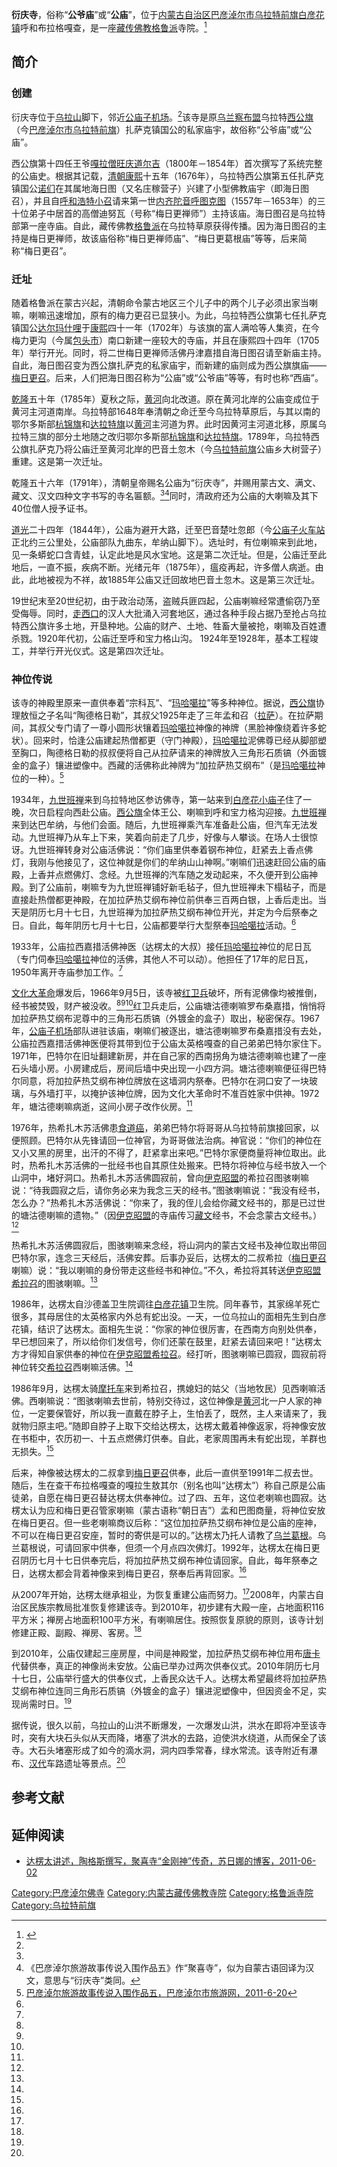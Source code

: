 {{Infobox Tibetan Buddhist monastery
|name = 衍庆寺
|image = 
|image size = 250px
|alt = 
|caption = 
|t=
|w=
|to = 
|ipa={{IPA|}}
|z=
|thdl=
|e=
|tc=衍慶寺
|s=衍庆寺
|p=
|m=
|k=
|pushpin_map = 
|latd =  | latm =  | lats =  | latNS = 
|longd=  | longm= | longs =| longEW = 
|iso_region = 
|map_caption = 
|mapsize = 
|location_country = 中国
|location = {{CHN}}[[内蒙古自治区|内蒙古自治区]][[巴彦淖尔市|巴彦淖尔市]][[乌拉特前旗|乌拉特前旗]][[白彦花镇|白彦花镇]]
|coordinates_display =
|founded_by = 
|date_founded =1676年
|date_renovated =
|sect = [[格鲁派|格鲁派]]
|mather =
|children =
|dedicated_to = 
|tulku =
|head_lama = 
|head_mgh =
|no._of_monks = 
|architecture = 
|festivals =
|footnotes = 
}}

'''衍庆寺'''，俗称“'''公爷庙'''”或“'''公庙'''”，位于[[内蒙古自治区|内蒙古自治区]][[巴彦淖尔市|巴彦淖尔市]][[乌拉特前旗|乌拉特前旗]][[白彦花镇|白彦花镇]]呼和布拉格嘎查，是一座[[藏传佛教|藏传佛教]][[格鲁派|格鲁派]]寺院。<ref name=byneslyw>{{Cite web |url=http://www.bynely.gov.cn/news/Show.asp?id=337 |title=全市旅游资源及项目建设情况，巴彦淖尔市旅游网，2010-12-15 |access-date=2013-07-18 |archive-date=2013-07-18 |archive-url=https://archive.is/20130718142731/http://www.bynely.gov.cn/news/Show.asp?id=337 |dead-url=yes }}</ref>

==简介==
===创建===
衍庆寺位于[[乌拉山|乌拉山]]脚下，邻近[[公庙子机场|公庙子机场]]。<ref name=byneslyw/>该寺是原[[乌兰察布盟|乌兰察布盟]]乌拉特[[西公旗|西公旗]]（今[[巴彦淖尔市|巴彦淖尔市]][[乌拉特前旗|乌拉特前旗]]）扎萨克镇国公的私家庙宇，故俗称“公爷庙”或“公庙”。

西公旗第十四任王爷[[嘎拉僧旺庆道尔吉|嘎拉僧旺庆道尔吉]]（1800年－1854年）首次撰写了系统完整的公庙史。根据其记载，[[清朝|清朝]][[康熙|康熙]]十五年（1676年），乌拉特西公旗第五任扎萨克镇国公[[诺们|诺们]]在其属地海日图（又名庄稼营子）兴建了小型佛教庙宇（即海日图召），并且自[[呼和浩特|呼和浩特]][[小召|小召]]请来第一世[[内齐陀音呼图克图|内齐陀音呼图克图]]（1557年－1653年）的三十位弟子中居首的高僧迪努瓦（号称“梅日更禅师”）主持该庙。海日图召是乌拉特部第一座寺庙。自此，藏传佛教[[格鲁派|格鲁派]]在乌拉特草原获得传播。因为海日图召的主持是梅日更禅师，故该庙俗称“梅日更禅师庙”、“梅日更葛根庙”等等，后来简称“梅日更召”。

===迁址===
随着格鲁派在蒙古兴起，清朝命令蒙古地区三个儿子中的两个儿子必须出家当喇嘛，喇嘛迅速增加，原有的梅力更召已显狭小。为此，乌拉特西公旗第七任扎萨克镇国公[[达尔玛什哩|达尔玛什哩]]于[[康熙|康熙]]四十一年（1702年）与该旗的富人满哈等人集资，在今梅力更沟（今属[[包头市|包头市]]）南口新建一座较大的寺庙，并且在康熙四十四年（1705年）举行开光。同时，将二世梅日更禅师活佛丹津嘉措自海日图召请至新庙主持。自此，海日图召变为西公旗扎萨克的私家庙宇，而新建的庙则成为西公旗旗庙——[[梅日更召|梅日更召]]。后来，人们把海日图召称为“公庙”或“公爷庙”等等，有时也称“西庙”。

[[乾隆|乾隆]]五十年（1785年）夏秋之际，[[黄河|黄河]]向北改道。原在黄河北岸的公庙变成位于黄河主河道南岸。乌拉特部1648年奉清朝之命迁至今乌拉特草原后，与其以南的鄂尔多斯部[[杭锦旗|杭锦旗]]和[[达拉特旗|达拉特旗]]以[[黄河|黄河]]主河道为界。此时因黄河主河道北移，原属乌拉特三旗的部分土地随之改归鄂尔多斯部[[杭锦旗|杭锦旗]]和[[达拉特旗|达拉特旗]]。1789年，乌拉特西公旗扎萨克乃将公庙迁至黄河北岸的巴音土忽木（今[[乌拉特前旗|乌拉特前旗]]公庙乡大树营子）重建。这是第一次迁址。

乾隆五十六年（1791年），清朝皇帝赐名公庙为“衍庆寺”，并赐用蒙古文、满文、藏文、汉文四种文字书写的寺名匾额。<ref name=byneslyw/><ref>《巴彦淖尔旅游故事传说入围作品五》作“聚喜寺”，似为自蒙古语回译为汉文，意思与“衍庆寺”类同。</ref>同时，清政府还为公庙的大喇嘛及其下40位僧人授予证书。

[[道光|道光]]二十四年（1844年），公庙为避开大路，迁至巴音楚吐忽郎（今[[公庙子站|公庙子火车站]]正北约三公里处，公庙部队九曲东，牟纳山脚下）。选址时，有位喇嘛来到此地，见一条蟒蛇口含青蛙，认定此地是风水宝地。这是第二次迁址。但是，公庙迁至此地后，一直不振，疾病不断。光绪元年（1875年），瘟疫再起，许多僧人病逝。由此，此地被视为不祥，故1885年公庙又迁回故地巴音土忽木。这是第三次迁址。

19世纪末至20世纪初，由于政治动荡，盗贼兵匪四起，公庙喇嘛经常遭偷窃乃至受侮辱。同时，[[走西口|走西口]]的汉人大批涌入河套地区，通过各种手段占据乃至抢占乌拉特西公旗许多土地，开垦种地。公庙的财产、土地、牲畜大量被抢，喇嘛及百姓遭杀戮。1920年代初，公庙迁至呼和宝力格山沟。 1924年至1928年，基本工程竣工，并举行开光仪式。这是第四次迁址。

===神位传说===
该寺的神殿里原来一直供奉着“宗科瓦”、“[[玛哈噶拉|玛哈噶拉]]”等多种神位。据说，[[西公旗|西公旗]]协理敖恒之子名叫“陶德格日勒”，其叔父1925年走了三年孟和召（[[拉萨|拉萨]]）。在拉萨期间，其叔父专门请了一尊小圆形状镶着[[玛哈噶拉|玛哈噶拉]]神像的神牌（黑脸神像绕着许多蛇状）。回来时，恰逢公庙建起热僧都更（守门神殿），[[玛哈噶拉|玛哈噶拉]]泥佛尊已经从脚部塑至胸口，陶德格日勒的叔叔便将自己从拉萨请来的神牌放入三角形石质镐（外面镀金的盒子）镶进塑像中。西藏的活佛称此神牌为“加拉萨热艾纲布”（是[[玛哈噶拉|玛哈噶拉]]神位的一种）。<ref name=gscs>[http://www.bynely.gov.cn/news/Show.asp?id=361 巴彦淖尔旅游故事传说入围作品五，巴彦淖尔市旅游网，2011-6-20]{{dead link|date=2018年1月 |bot=InternetArchiveBot |fix-attempted=yes }}</ref>

1934年，[[九世班禅|九世班禅]]来到乌拉特地区参访佛寺，第一站来到[[白彦花小庙子|白彦花小庙子]]住了一晚，次日启程向西赴公庙。[[西公旗|西公旗]]全体王公、喇嘛到呼和宝力格沟迎接。[[九世班禅|九世班禅]]来到达巴牟纳，与他们会面。随后，九世班禅乘汽车准备赴公庙，但汽车无法发动。九世班禅乃从车上下来，笑着向前走了几步，好像与人攀谈。在场人士很惊讶。九世班禅转身对公庙活佛说：“你们庙里供奉着钢布神位，赶紧去上香点佛灯，我刚与他接见了，这位神就是你们的牟纳山山神啊。”喇嘛们迅速赶回公庙的庙殿，上香并点燃佛灯、念经。九世班禅的汽车随之发动起来，不久便开到公庙神殿。到了公庙前，喇嘛专为九世班禅铺好新毛毡子，但九世班禅未下榻毡子，而是直接赴热僧都更神殿，在加拉萨热艾纲布神位前供奉三百两白银，上香后走出。当天是阴历七月十七日，九世班禅为加拉萨热艾纲布神位开光，并定为今后祭奉之日。自此，每年阴历七月十七日，公庙都要举行大型祭奉[[玛哈噶拉|玛哈噶拉]]活动。<ref name=gscs/>

1933年，公庙拉西嘉措活佛神医（达楞太的大叔）接任[[玛哈噶拉|玛哈噶拉]]神位的尼日瓦（专门伺奉[[玛哈噶拉|玛哈噶拉]]神位的活佛，其他人不可以动）。他担任了17年的尼日瓦，1950年离开寺庙参加工作。<ref name=gscs/>

[[文化大革命|文化大革命]]爆发后，1966年9月5日，该寺被[[红卫兵|红卫兵]]破坏，所有泥佛像均被推倒，经书被焚毁，财产被没收。<ref name=byneslyw/><ref name=byneslyw/><ref name=gscs/>红卫兵走后，公庙塘沽德喇嘛罗布桑嘉措，悄悄将加拉萨热艾纲布泥尊中的三角形石质镐（外镀金的盒子）取出，秘密保存。1967年，[[公庙子机场|公庙子机场]]部队进驻该庙，喇嘛们被逐出，塘沽德喇嘛罗布桑嘉措没有去处，公庙拉西嘉措活佛神医便将其带到位于公庙太英格嘎查的自己弟弟巴特尔家住下。1971年，巴特尔在旧址翻建新房，并在自己家的西南拐角为塘沽德喇嘛也建了一座石头墙小房。小房建成后，房间后墙中央出现一小四方洞。塘沽德喇嘛便征得巴特尔同意，将加拉萨热艾纲布神位牌放在这墙洞内祭奉。巴特尔在洞口安了一块玻璃，与外墙打平，以掩护该神位牌，因为文化大革命时不准百姓家中供神。1972年，塘沽德喇嘛病逝，这间小房子改作伙房。<ref name=gscs/>

1976年，热希扎木苏活佛患[[食道癌|食道癌]]，弟弟巴特尔将哥哥从乌拉特前旗接回家，以便照顾。巴特尔从先锋请回一位神官，为哥哥做法治病。神官说：“你们的神位在又小又黑的房里，出汗的不得了，赶紧拿出来吧。”巴特尔家便商量将神位取出。此时，热希扎木苏活佛的一批经书也自其原住处搬来。巴特尔将神位与经书放入一个山洞中，堵好洞口。热希扎木苏活佛圆寂前，曾向[[伊克昭盟|伊克昭盟]]的希拉召图骇喇嘛说：“待我圆寂之后，请你务必来为我念三天的经书。”图骇喇嘛说：“我没有经书，怎么办？”热希扎木苏活佛说：“你来了，我的侄儿会给你藏文经书的，那是已过世的塘沽德喇嘛的遗物。”（因[[伊克昭盟|伊克昭盟]]的寺庙传习[[藏文|藏文]]经书，不会念蒙古文经书。）<ref name=gscs/>

热希扎木苏活佛圆寂后，图骇喇嘛来念经，将山洞内的蒙古文经书及神位取出带回巴特尔家，连念三天经后，活佛安葬。后事办妥后，达楞太的二叔希拉（[[梅日更召|梅日更召]]喇嘛）说：“我以喇嘛的身份带走这些经书和神位。”不久，希拉将其转送[[伊克昭盟|伊克昭盟]][[希拉召|希拉召]]的图骇喇嘛。<ref name=gscs/>

1986年，达楞太自沙德盖卫生院调往[[白彦花镇|白彦花镇]]卫生院。同年春节，其家绵羊死亡很多，其母居住的太英格家内外总有蛇出没。一天，一位乌拉山的面相先生到白彦花镇，结识了达楞太。面相先生说：“你家的神位很厉害，在西南方向别处供奉，早已想回来了，所以给你们发信号，你们还蒙在鼓里，赶紧去请回来吧！”达楞太方才得知自家供奉的神位在[[伊克昭盟|伊克昭盟]][[希拉召|希拉召]]。经打听，图骇喇嘛已圆寂，圆寂前将神位转交[[希拉召|希拉召]]西喇嘛活佛。<ref name=gscs/>

1986年9月，达楞太骑[[摩托车|摩托车]]来到希拉召，携媳妇的姑父（当地牧民）见西喇嘛活佛。西喇嘛说：“图骇喇嘛去世前，特别交待过，这位神像是[[黄河|黄河]]北一户人家的神位，一定要保管好，所以我一直戴在脖子上，生怕丢了，既然，主人来请来了，我就物归原主吧。”随即自脖子上取下交给达楞太，达楞太戴着神像返家，将神像安放在书柜中，农历初一、十五点燃佛灯供奉。自此，老家周围再未有蛇出现，羊群也无损失。<ref name=gscs/>

后来，神像被达楞太的二叔拿到[[梅日更召|梅日更召]]供奉，此后一直供至1991年二叔去世。随后，生在查干布拉格嘎查的嘎拉生敖其尔（别名也叫“达楞太”）称自己原是公庙徒弟，自愿在梅日更召替达楞太供奉神位。过了四、五年，这位老喇嘛也圆寂。达楞太认为应和梅日更召管家喇嘛（蒙古语称“朝日吉”）孟和巴图商量，将神位安放在梅日更召。但一些老喇嘛商议后称：“这位加拉萨热艾纲布神位是公庙的座神，不可以在梅日更召安座，暂时的寄供是可以的。”达楞太乃托人请教了[[乌兰活佛|乌兰葛根]]。乌兰葛根说，可请回家中供奉，但须一个月点四次佛灯。1992年，达楞太在梅日更召阴历七月十七日供奉完后，将加拉萨热艾纲布神位请回家。自此，每年祭奉之日，达楞太都会背着神像来到梅日更召，祭奉后再背回家。<ref name=gscs/>

从2007年开始，达楞太继承祖业，为恢复重建公庙而努力。<ref name=gscs/>2008年，内蒙古自治区民族宗教局批准恢复修建该寺。到2010年，初步建有大殿一座，占地面积116平方米；禅房占地面积100平方米，有喇嘛居住。按照恢复原貌的原则，该寺计划修建正殿、副殿、禅房、客房。<ref name=byneslyw/>

到2010年，公庙仅建起三座房屋，中间是神殿堂，加拉萨热艾纲布神位用布[[唐卡|唐卡]]代替供奉，真正的神像尚未安放。公庙已举办过两次供奉仪式。2010年阴历七月十七日，公庙举行盛大的供奉仪式，上香民众达千人。达楞太希望最终将加拉萨热艾纲布神位连同三角形石质镐（外镀金的盒子）镶进泥塑像中，但因资金不足，实现尚需时日。<ref name=byneslyw/>

据传说，很久以前，乌拉山的山洪不断爆发，一次爆发山洪，洪水在即将冲至该寺时，突有大块石头似从天而降，堵塞了洪水的去路，迫使洪水绕道，从而保全了该寺。大石头堵塞形成了如今的滴水洞，洞内四季常春，绿水常流。该寺附近有瀑布、[[汉代|汉代]]车路遗址等景点。<ref name=byneslyw/>

==参考文献==
{{reflist}}

==延伸阅读==
*[https://web.archive.org/web/20160304101144/http://blog.sina.com.cn/s/blog_5310448e0100sznj.html 达楞太讲述，陶格斯撰写，聚喜寺“金刚神”传奇，苏日娜的博客，2011-06-02]

[[Category:巴彦淖尔佛寺|Category:巴彦淖尔佛寺]]
[[Category:内蒙古藏传佛教寺院|Category:内蒙古藏传佛教寺院]]
[[Category:格鲁派寺院|Category:格鲁派寺院]]
[[Category:乌拉特前旗|Category:乌拉特前旗]]